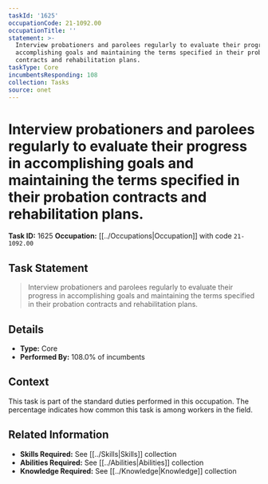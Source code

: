 ```yaml
---
taskId: '1625'
occupationCode: 21-1092.00
occupationTitle: ''
statement: >-
  Interview probationers and parolees regularly to evaluate their progress in
  accomplishing goals and maintaining the terms specified in their probation
  contracts and rehabilitation plans.
taskType: Core
incumbentsResponding: 108
collection: Tasks
source: onet
---
```

# Interview probationers and parolees regularly to evaluate their progress in accomplishing goals and maintaining the terms specified in their probation contracts and rehabilitation plans.

**Task ID:** 1625
**Occupation:** [[../Occupations|Occupation]] with code `21-1092.00`

## Task Statement

> Interview probationers and parolees regularly to evaluate their progress in accomplishing goals and maintaining the terms specified in their probation contracts and rehabilitation plans.

## Details

- **Type:** Core
- **Performed By:** 108.0% of incumbents

## Context

This task is part of the standard duties performed in this occupation. The percentage indicates how common this task is among workers in the field.

## Related Information

- **Skills Required:** See [[../Skills|Skills]] collection
- **Abilities Required:** See [[../Abilities|Abilities]] collection
- **Knowledge Required:** See [[../Knowledge|Knowledge]] collection
